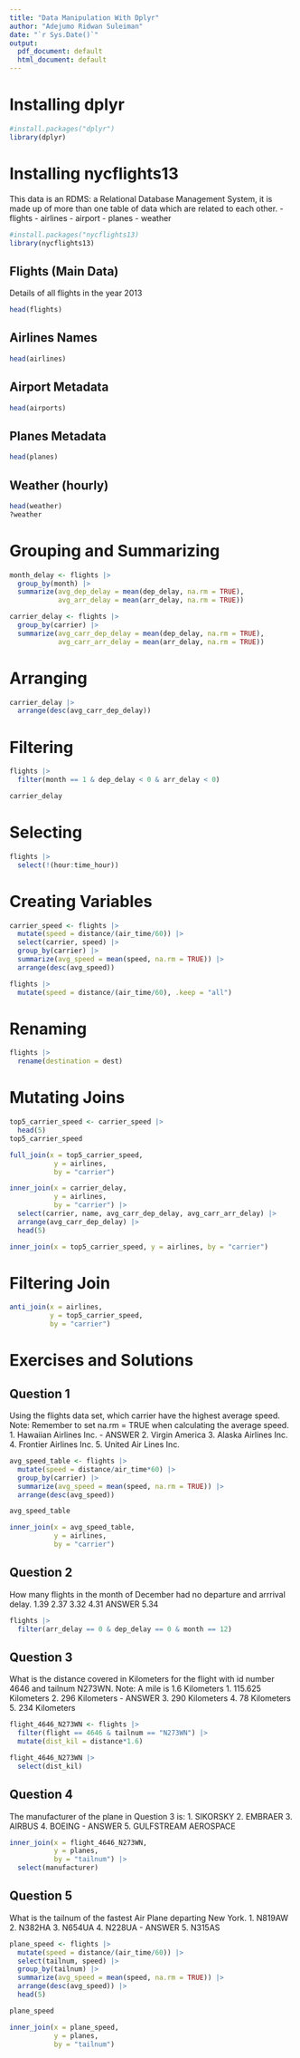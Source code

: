 ```yaml
---
title: "Data Manipulation With Dplyr"
author: "Adejumo Ridwan Suleiman"
date: "`r Sys.Date()`"
output:
  pdf_document: default
  html_document: default
---
```


# Installing dplyr
```r
#install.packages("dplyr")
library(dplyr)
```


# Installing nycflights13
This data is an RDMS: a Relational Database Management System, it is made up of more than one table of data which are related to each other.
- flights
- airlines
- airport
- planes
- weather

```r
#install.packages("nycflights13)
library(nycflights13)
```


## Flights (Main Data)
Details of all flights in the year 2013
```r
head(flights)
```


## Airlines Names
```r
head(airlines)
```

## Airport Metadata
```r
head(airports)
```

## Planes Metadata
```r
head(planes)
```

## Weather (hourly)
```r
head(weather)
?weather
```

#  Grouping and Summarizing

```r
month_delay <- flights |> 
  group_by(month) |> 
  summarize(avg_dep_delay = mean(dep_delay, na.rm = TRUE),
            avg_arr_delay = mean(arr_delay, na.rm = TRUE))
```

```r
carrier_delay <- flights |> 
  group_by(carrier) |> 
  summarize(avg_carr_dep_delay = mean(dep_delay, na.rm = TRUE),
            avg_carr_arr_delay = mean(arr_delay, na.rm = TRUE))
```

# Arranging
```r
carrier_delay |> 
  arrange(desc(avg_carr_dep_delay))
```

# Filtering
```r
flights |> 
  filter(month == 1 & dep_delay < 0 & arr_delay < 0)

carrier_delay
```

# Selecting
```r
flights |> 
  select(!(hour:time_hour))
```

# Creating Variables
```r
carrier_speed <- flights |> 
  mutate(speed = distance/(air_time/60)) |> 
  select(carrier, speed) |> 
  group_by(carrier) |> 
  summarize(avg_speed = mean(speed, na.rm = TRUE)) |> 
  arrange(desc(avg_speed))
```


```r
flights |> 
  mutate(speed = distance/(air_time/60), .keep = "all")
```


# Renaming
```r
flights |> 
  rename(destination = dest)
```

# Mutating Joins
```r
top5_carrier_speed <- carrier_speed |> 
  head(5)
top5_carrier_speed
```

```r
full_join(x = top5_carrier_speed, 
           y = airlines, 
           by = "carrier")

inner_join(x = carrier_delay, 
           y = airlines, 
           by = "carrier") |> 
  select(carrier, name, avg_carr_dep_delay, avg_carr_arr_delay) |> 
  arrange(avg_carr_dep_delay) |> 
  head(5)
```

```r
inner_join(x = top5_carrier_speed, y = airlines, by = "carrier")
```

# Filtering Join
```r
anti_join(x = airlines,
          y = top5_carrier_speed,
          by = "carrier")
```

# Exercises and Solutions

## Question 1
Using the flights data set, which carrier have the highest average speed.
Note: Remember to set na.rm = TRUE when calculating the average speed.
1. Hawaiian Airlines Inc. - ANSWER
2. Virgin America
3. Alaska Airlines Inc.
4. Frontier Airlines Inc.
5. United Air Lines Inc.
```r
avg_speed_table <- flights |> 
  mutate(speed = distance/air_time*60) |> 
  group_by(carrier) |> 
  summarize(avg_speed = mean(speed, na.rm = TRUE)) |> 
  arrange(desc(avg_speed))

avg_speed_table

inner_join(x = avg_speed_table, 
           y = airlines, 
           by = "carrier")
```

## Question 2
How many flights in the month of December had no departure and  arrrival delay.
1.39
2.37
3.32
4.31 ANSWER
5.34
```r
flights |> 
  filter(arr_delay == 0 & dep_delay == 0 & month == 12)
```

## Question 3
What is the distance covered in Kilometers for the flight with id number 4646 and tailnum N273WN. Note: A mile is 1.6 Kilometers
1. 115.625 Kilometers
2. 296 Kilometers - ANSWER
3. 290 Kilometers
4. 78 Kilometers
5. 234 Kilometers
```r
flight_4646_N273WN <- flights |> 
  filter(flight == 4646 & tailnum == "N273WN") |> 
  mutate(dist_kil = distance*1.6)

flight_4646_N273WN |> 
  select(dist_kil)
```

## Question 4
The manufacturer of the plane in Question 3 is:
1. SIKORSKY
2. EMBRAER
3. AIRBUS
4. BOEING - ANSWER
5. GULFSTREAM AEROSPACE
```r
inner_join(x = flight_4646_N273WN,
           y = planes, 
           by = "tailnum") |> 
  select(manufacturer)
```
## Question 5
What is the tailnum of the fastest Air Plane departing New York.
1. N819AW
2. N382HA
3. N654UA
4. N228UA - ANSWER
5. N315AS

```r
plane_speed <- flights |> 
  mutate(speed = distance/(air_time/60)) |> 
  select(tailnum, speed) |> 
  group_by(tailnum) |> 
  summarize(avg_speed = mean(speed, na.rm = TRUE)) |> 
  arrange(desc(avg_speed)) |> 
  head(5)

plane_speed
```

```r
inner_join(x = plane_speed,
           y = planes,
           by = "tailnum")
```

